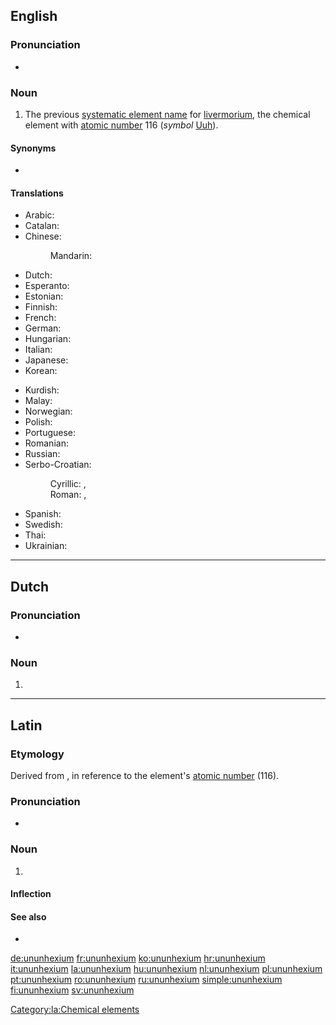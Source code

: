 {{also|Ununhexium}}
==English==
{{elements|Uuh|ununpentium|Uup|ununseptium|Uus}}

===Pronunciation===
* {{audio|En-ununhexium.oga|Audio|lang=en}}

===Noun===
{{en-noun|-}}
{{wikipedia}}

# The previous [[systematic element name]] for [[livermorium]], the chemical element with [[atomic number]] 116 (''symbol'' [[Uuh]]).

====Synonyms====
* {{l|en|eka-polonium}}

====Translations====
{{trans-top|element with atomic number 116}}
* Arabic: {{t|ar|أُنُون هِيكْسِيُوم|tr=ʾunun hiksiyum|m}}
* Catalan: {{t+|ca|ununhexi|m}}
* Chinese:
*: Mandarin: {{t+|cmn|𫟷|tr=lì|sc=Hani}}
* Dutch: {{t+|nl|ununhexium|n}}
* Esperanto: {{t|eo|ununheksio}}
* Estonian: {{t|et|ununheksium}}
* Finnish: {{t|fi|ununheksium}}
* French: {{t+|fr|ununhexium|m}}
* German: {{t+|de|Ununhexium|n}}
* Hungarian: {{t+|hu|ununhexium}}
* Italian: {{t+|it|ununhexio|m}}
* Japanese: {{t|ja|ウンウンヘキシウム|tr=ununhekishiumu}}
* Korean: {{t|ko|우눈헥슘|sc=Hang}}
{{trans-mid}}
* Kurdish: {{t|ku|ûnûnheksiyûm}}
* Malay: {{t|ms|ununheksium}}
* Norwegian: {{t|no|ununhexium}}
* Polish: {{t+|pl|ununhexium|m}}
* Portuguese: {{t|pt|ununhéxio|m}}
* Romanian: {{t+|ro|ununhexiu|n}}
* Russian: {{t+|ru|унунге́ксий|m}}
* Serbo-Croatian:
*: Cyrillic: {{t|sh|унунхексиј|m|sc=Cyrl}}, {{t|sh|унунхексијум|m|sc=Cyrl}}
*: Roman: {{t|sh|ununheksij|m}}, {{t|sh|ununheksijum|m}}
* Spanish: {{t+|es|ununhexio|m}}
* Swedish: {{t+|sv|ununhexium}}
* Thai: {{t|th|อูนอูนเฮกเซียม|tr=ūnūnhēgàsiam}}
* Ukrainian: {{t|uk|унунгексій|m|tr=ununhéksij}}
{{trans-bottom}}

----

==Dutch==
{{wikipedia|lang=nl}}
{{elements|Uuh|ununpentium|Uup|ununseptium|Uus|lang=nl}}

===Pronunciation===
* {{audio|Nl-ununhexium.ogg|Audio|lang=nl}}

===Noun===
{{nl-noun|n|-|-}}

# {{l|en|ununhexium}}

----

==Latin==

===Etymology===
Derived from {{suffix|lang=la|[[ūnus|ūn(us)]] (“''one''”) + ''[[ūnus|ūn(us)]]'' + ''[[hexa-|hex(a)-]]'' (“six”)|ium|pos2=chemical element suffix}}, in reference to the element's [[atomic number]] (116).

===Pronunciation===
* {{la-IPA|ūnūnhexium|eccl=yes}}

===Noun===
{{la-noun|ūnūnhexium|ūnūnhexiī|n|second}}
#{{lb|la|New Latin}} {{l|en|ununhexium}}

====Inflection====
{{la-decl-2nd-N|ūnūnhexi}}

====See also====
*{{l|la|livermorium}}

[[Category:la:Chemical elements]]

[[de:ununhexium]]
[[fr:ununhexium]]
[[ko:ununhexium]]
[[hr:ununhexium]]
[[it:ununhexium]]
[[la:ununhexium]]
[[hu:ununhexium]]
[[nl:ununhexium]]
[[pl:ununhexium]]
[[pt:ununhexium]]
[[ro:ununhexium]]
[[ru:ununhexium]]
[[simple:ununhexium]]
[[fi:ununhexium]]
[[sv:ununhexium]]